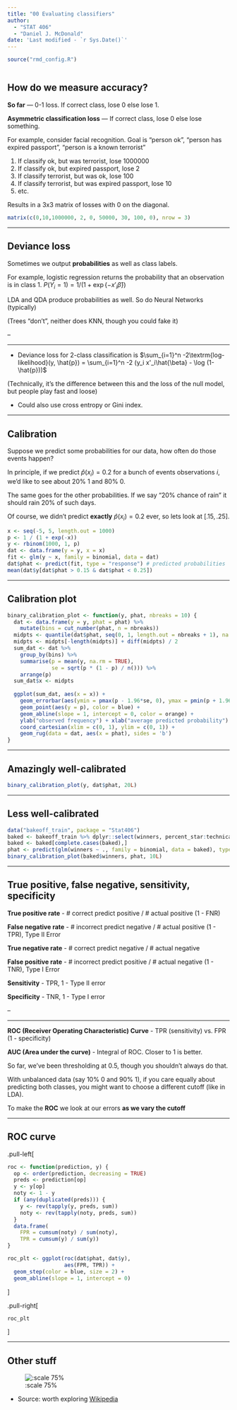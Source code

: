 ```yaml
---
title: "00 Evaluating classifiers"
author: 
  - "STAT 406"
  - "Daniel J. McDonald"
date: 'Last modified - `r Sys.Date()`'
---
```


```r
source("rmd_config.R")
```

```r
```


## How do we measure accuracy?

**So far** --- 0-1 loss. If correct class, lose 0 else lose 1.

**Asymmetric classification loss** --- If correct class, lose 0 else lose something.

For example, consider facial recognition. Goal is "person ok", "person has expired passport", "person is a known terrorist"

1. If classify ok, but was terrorist, lose 1000000
1. If classify ok, but expired passport, lose 2
1. If classify terrorist, but was ok, lose 100
1. If classify terrorist, but was expired passport, lose 10
1. etc.

Results in a 3x3 matrix of losses with 0 on the diagonal.

```r
matrix(c(0,10,1000000, 2, 0, 50000, 30, 100, 0), nrow = 3)
```

---

## Deviance loss

Sometimes we output **probabilities** as well as class labels.

For example, logistic regression returns the probability that an observation is in class 1. $P(Y_i = 1) = 1 / (1 + \exp\{-x'_i \hat\beta\})$

LDA and QDA produce probabilities as well. So do Neural Networks (typically)

(Trees "don't", neither does KNN, though you could fake it)

--

 ---

* Deviance loss for 2-class classification is $\sum_{i=1}^n -2\textrm{log-likelihood}(y, \hat{p}) = \sum_{i=1}^n -2 (y_i x'_i\hat{\beta} - \log (1-\hat{p}))$

(Technically, it's the difference between this and the loss of the null model, but people play fast and loose)

* Could also use cross entropy or Gini index.

---

## Calibration

Suppose we predict some probabilities for our data, how often do those events happen?

In principle, if we predict $\hat{p}(x_i)=0.2$ for a bunch of events observations $i$, we'd like to see about 20% 1 and 80% 0.

The same goes for the other probabilities. If we say "20% chance of rain" it should rain 20% of such days.


Of course, we didn't predict **exactly** $\hat{p}(x_i)=0.2$ ever, so lets look at $[.15, .25]$.

```r
x <- seq(-5, 5, length.out = 1000)
p <- 1 / (1 + exp(-x))
y <- rbinom(1000, 1, p)
dat <- data.frame(y = y, x = x)
fit <- glm(y ~ x, family = binomial, data = dat)
dat$phat <- predict(fit, type = "response") # predicted probabilities
mean(dat$y[dat$phat > 0.15 & dat$phat < 0.25])
```

---

## Calibration plot

```r
binary_calibration_plot <- function(y, phat, nbreaks = 10) {
  dat <- data.frame(y = y, phat = phat) %>%
    mutate(bins = cut_number(phat, n = nbreaks))
  midpts <- quantile(dat$phat, seq(0, 1, length.out = nbreaks + 1), na.rm = TRUE)
  midpts <- midpts[-length(midpts)] + diff(midpts) / 2
  sum_dat <- dat %>% 
    group_by(bins) %>%
    summarise(p = mean(y, na.rm = TRUE), 
              se = sqrt(p * (1 - p) / n())) %>%
    arrange(p)
  sum_dat$x <- midpts
  
  ggplot(sum_dat, aes(x = x)) + 
    geom_errorbar(aes(ymin = pmax(p - 1.96*se, 0), ymax = pmin(p + 1.96*se, 1))) +
    geom_point(aes(y = p), color = blue) + 
    geom_abline(slope = 1, intercept = 0, color = orange) +
    ylab("observed frequency") + xlab("average predicted probability") +
    coord_cartesian(xlim = c(0, 1), ylim = c(0, 1)) +
    geom_rug(data = dat, aes(x = phat), sides = 'b')
}
```

---

## Amazingly well-calibrated

```r
binary_calibration_plot(y, dat$phat, 20L)
```

---

## Less well-calibrated

```r
data("bakeoff_train", package = "Stat406")
baked <- bakeoff_train %>% dplyr::select(winners, percent_star:technical_median)
baked <- baked[complete.cases(baked),]
phat <- predict(glm(winners ~ ., family = binomial, data = baked), type = "response")
binary_calibration_plot(baked$winners, phat, 10L)
```


---

## True positive, false negative, sensitivity, specificity

**True positive rate** - # correct predict positive  / # actual positive (1 - FNR)

**False negative rate** - # incorrect predict negative  / # actual positive (1 - TPR), Type II Error

**True negative rate** - # correct predict negative  / # actual negative

**False positive rate** - # incorrect predict positive  / # actual negative (1 - TNR), Type I Error


**Sensitivity** - TPR, 1 - Type II error

**Specificity** - TNR, 1 - Type I error

--

 ---
 
**ROC (Receiver Operating Characteristic) Curve** - TPR (sensitivity) vs. FPR (1 - specificity)
 
**AUC (Area under the curve)** - Integral of ROC. Closer to 1 is better.
 
So far, we've been thresholding at 0.5, though you shouldn't always do that. 
 
With unbalanced data (say 10% 0 and 90% 1), if you care equally about predicting both classes, you might want to choose a different cutoff (like in LDA).
 
To make the **ROC** we look at our errors **as we vary the cutoff**
 
---

## ROC curve


.pull-left[

```r
roc <- function(prediction, y) {
  op <- order(prediction, decreasing = TRUE)
  preds <- prediction[op]
  y <- y[op]
  noty <- 1 - y
  if (any(duplicated(preds))) {
    y <- rev(tapply(y, preds, sum))
    noty <- rev(tapply(noty, preds, sum))
  }
  data.frame(
    FPR = cumsum(noty) / sum(noty), 
    TPR = cumsum(y) / sum(y))
}

roc_plt <- ggplot(roc(dat$phat, dat$y), 
                  aes(FPR, TPR)) +
  geom_step(color = blue, size = 2) +
  geom_abline(slope = 1, intercept = 0)
```

]

.pull-right[

```r
roc_plt
```

]

---

## Other stuff

![:scale 75%](gfx/huge-roc.png)

* Source: worth exploring [Wikipedia](https://en.wikipedia.org/wiki/Receiver_operating_characteristic)
